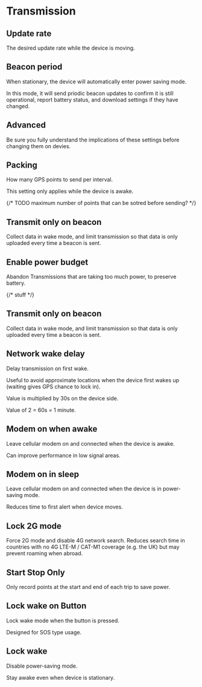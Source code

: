 
# Transmission

## Update rate

The desired update rate while the device is moving.

## Beacon period

When stationary, the device will automatically enter power saving mode.

In this mode, it will send priodic beacon updates to confirm it is still operational, report battery status, and download settings if they have changed.

## Advanced

<Callout type="warning" emoji="⚠️">
  Be sure you fully understand the implications of these settings before changing them on devies.
</Callout>

## Packing

How many GPS points to send per interval.

This setting only applies while the device is awake.

{/* TODO maximum number of points that can be sotred before sending? */}

## Transmit only on beacon

Collect data in wake mode, and limit transmission so that data is only uploaded every time a beacon is sent.

## Enable power budget

Abandon Transmissions that are taking too much power, to preserve battery.

{/* stuff */}

## Transmit only on beacon

Collect data in wake mode, and limit transmission so that data is only uploaded every time a beacon is sent.

## Network wake delay

Delay transmission on first wake.

Useful to avoid approximate locations when the device first wakes up (waiting gives GPS chance to lock in).

Value is multiplied by 30s on the device side.

Value of 2 = 60s = 1 minute.

## Modem on when awake

Leave cellular modem on and connected when the device is awake.

Can improve performance in low signal areas.

## Modem on in sleep

Leave cellular modem on and connected when the device is in power-saving mode.

Reduces time to first alert when device moves.

## Lock 2G mode

Force 2G mode and disable 4G network search.
Reduces search time in countries with no 4G LTE-M / CAT-M1 coverage (e.g. the UK) but may prevent roaming when abroad.

## Start Stop Only

Only record points at the start and end of each trip to save power.

## Lock wake on Button

Lock wake mode when the button is pressed.

Designed for SOS type usage.

## Lock wake

Disable power-saving mode.

Stay awake even when device is stationary.
